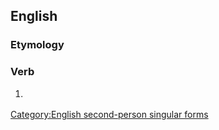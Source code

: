 ==English==

===Etymology===
{{suffix|spake|est}}

===Verb===
{{en-verb form}}

# {{context|archaic|lang=en}} {{form of|Second-person singular past form|speak}}

[[Category:English second-person singular forms]]